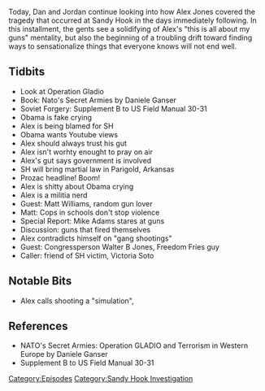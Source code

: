{{DEFAULTSORT:
    #_EPISODE_0268:December 17-18, 2012
}}{{Episode
    | title             = December 17-18, 2012
    | caption           = [https://knowledgefight.libsyn.com/knowledge-fight-december-17-18-2012 Listen to this episode on Libsyn]
    | episodeNumber     = 268
    | length            = 02:00:46
    | airDate           = February 25, 2019
    | coverageStartDate = December 17, 2012
    | coverageEndDate   = December 18, 2012
    | episodeType       = [[:Category:Sandy Hook Investigation|Sandy Hook Investigation]]
    | appearance        = [[Daniele Ganser]], [[Matt Williams]], [[Mike Adams]], [[Walter B Jones]], [[Victoria Soto]]
    | previousEpisode   = [[267: December 16, 2012]]
    | nextEpisode       = [[269: December 19, 2012]]
}}

{{Stub}}

Today, Dan and Jordan continue looking into how Alex Jones covered the tragedy that occurred at Sandy Hook in the days immediately following. In this installment, the gents see a solidifying of Alex's "this is all about my guns" mentality, but also the beginning of a troubling drift toward finding ways to sensationalize things that everyone knows will not end well.

==Tidbits==

*Look at Operation Gladio
*Book: Nato's Secret Armies by Daniele Ganser
*Soviet Forgery: Supplement B to US Field Manual 30-31
*Obama is fake crying
*Alex is being blamed for SH
*Obama wants Youtube views
*Alex should always trust his gut
*Alex isn't worhty enought to pray on air
*Alex's gut says government is involved
*SH will bring martial law in Parigold, Arkansas
*Prozac headline! Boom!
*Alex is shitty about Obama crying
*Alex is a militia nerd
*Guest: Matt Williams, random gun lover
*Matt: Cops in schools don't stop violence
*Special Report: Mike Adams stares at guns
*Discussion: guns that fired themselves
*Alex contradicts himself on "gang shootings"
*Guest: Congressperson Walter B Jones, Freedom Fries guy
*Caller: friend of SH victim, Victoria Soto

==Notable Bits==

*Alex calls shooting a "simulation",

==References==

*NATO's Secret Armies: Operation GLADIO and Terrorism in Western Europe by Daniele Ganser
*Supplement B to US Field Manual 30-31

[[Category:Episodes]]
[[Category:Sandy Hook Investigation]]